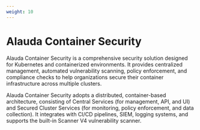 ```yaml
---
weight: 10
---
```


# Alauda Container Security

Alauda Container Security is a comprehensive security solution designed for Kubernetes and containerized environments. It provides centralized management, automated vulnerability scanning, policy enforcement, and compliance checks to help organizations secure their container infrastructure across multiple clusters.

Alauda Container Security adopts a distributed, container-based architecture, consisting of Central Services (for management, API, and UI) and Secured Cluster Services (for monitoring, policy enforcement, and data collection). It integrates with CI/CD pipelines, SIEM, logging systems, and supports the built-in Scanner V4 vulnerability scanner.

<ExternalSite name="alauda-container-security" />